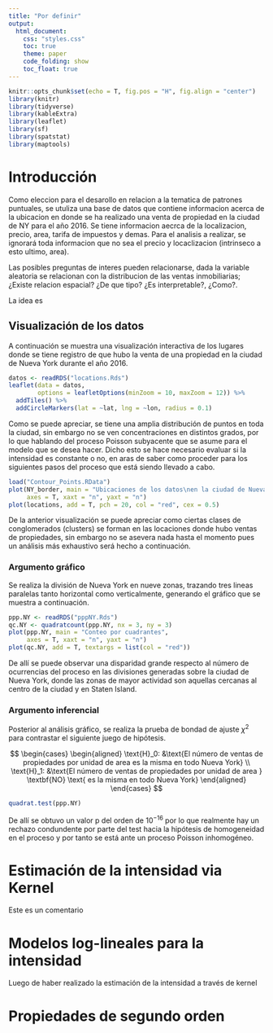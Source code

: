 ```yaml
---
title: "Por definir"
output: 
  html_document:
    css: "styles.css"
    toc: true
    theme: paper
    code_folding: show
    toc_float: true
---
```


```r
knitr::opts_chunk$set(echo = T, fig.pos = "H", fig.align = "center")
library(knitr)
library(tidyverse)
library(kableExtra)
library(leaflet)
library(sf)
library(spatstat)
library(maptools)
```

<!-- Smith start -->
# Introducción

Como eleccion para el desarollo en relacion a la tematica de patrones puntuales, se utuliza una base de datos que contiene informacion acerca de la ubicacion en donde se ha realizado una venta de propiedad en la ciudad de NY para el año 2016. Se tiene informacion aecrca de la localizacion, precio, area, tarifa de impuestos y demas. Para el analisis a realizar, se ignorará toda informacion que no sea el precio y locaclizacion (intrinseco a esto ultimo, area). 

Las posibles preguntas de interes pueden relacionarse, dada la variable aleatoria se relacionan con la distribucion de las ventas inmobiliarias; ¿Existe relacion espacial? ¿De que tipo? ¿Es interpretable?, ¿Como?.

La idea es

<!-- Smith end -->

<!-- Simon start -->

## Visualización de los datos

A continuación se muestra una visualización interactiva de los lugares
donde se tiene registro de que hubo la venta de una propiedad en la ciudad
de Nueva York durante el año 2016.

```r
datos <- readRDS("locations.Rds")
leaflet(data = datos,
        options = leafletOptions(minZoom = 10, maxZoom = 12)) %>% 
  addTiles() %>% 
  addCircleMarkers(lat = ~lat, lng = ~lon, radius = 0.1)
```

Como se puede apreciar, se tiene una amplia distribución de puntos en toda 
la ciudad, sin embargo no se ven concentraciones en distintos grados, por lo
que hablando del proceso Poisson subyacente que se asume para el modelo que se
desea hacer. Dicho esto se hace necesario evaluar si la intensidad es constante o no,
en aras de saber como proceder para los siguientes pasos del proceso que está siendo
llevado a cabo.

```r
load("Contour_Points.RData")
plot(NY_border, main = "Ubicaciones de los datos\nen la ciudad de Nueva York",
     axes = T, xaxt = "n", yaxt = "n")
plot(locations, add = T, pch = 20, col = "red", cex = 0.5)
```

De la anterior visualización se puede apreciar como ciertas clases de 
conglomerados (clusters) se forman en las locaciones donde hubo ventas de 
propiedades, sin embargo no se asevera nada hasta el momento pues un análisis
más exhaustivo será hecho a continuación.

### Argumento gráfico

Se realiza la división de Nueva York en nueve zonas, trazando tres lineas
paralelas tanto horizontal como verticalmente, generando el gráfico que
se muestra a continuación.

```r
ppp.NY <- readRDS("pppNY.Rds")
qc.NY <- quadratcount(ppp.NY, nx = 3, ny = 3)
plot(ppp.NY, main = "Conteo por cuadrantes",
     axes = T, xaxt = "n", yaxt = "n")
plot(qc.NY, add = T, textargs = list(col = "red"))
```

De allí se puede observar una disparidad grande respecto al número de ocurrencias
del proceso en las divisiones generadas sobre la ciudad de Nueva York, donde
las zonas de mayor actividad son aquellas cercanas al centro de la ciudad y en
Staten Island.

### Argumento inferencial

Posterior al análisis gráfico, se realiza la prueba de bondad de ajuste $\chi^2$
para contrastar el siguiente juego de hipótesis.

$$
\begin{cases}
\begin{aligned}
\text{H}_0: &\text{El número de ventas de propiedades por unidad de area es la misma en todo Nueva York} \\
\text{H}_1: &\text{El número de ventas de propiedades por unidad de area } \textbf{NO}  \text{ es la misma en todo Nueva York}
\end{aligned}
\end{cases}
$$

```r
quadrat.test(ppp.NY)
```

De allí se obtuvo un valor p del orden de $10^{-16}$ por lo que realmente hay un
rechazo condundente por parte del test hacia la hipótesis de homogeneidad en el proceso
y por tanto se está ante un proceso Poisson inhomogéneo.

<!-- Simon end  -->

<!-- Smith start -->

# Estimación de la intensidad via Kernel

Este es un comentario

<!-- Smith end  -->

<!-- Simon start -->

# Modelos log-lineales para la intensidad

Luego de haber realizado la estimación de la intensidad a través de kernel

<!-- Simon end -->

<!-- cristian start -->

# Propiedades de segundo orden

<!-- cristian end -->